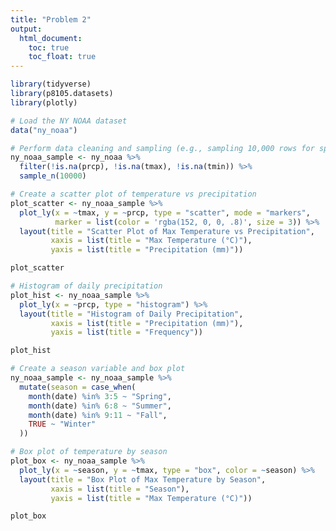 ```yaml
---
title: "Problem 2"
output: 
  html_document:
    toc: true
    toc_float: true
---
```


```r
library(tidyverse)
library(p8105.datasets)
library(plotly)
```

```r
# Load the NY NOAA dataset
data("ny_noaa")

# Perform data cleaning and sampling (e.g., sampling 10,000 rows for speed)
ny_noaa_sample <- ny_noaa %>%
  filter(!is.na(prcp), !is.na(tmax), !is.na(tmin)) %>%
  sample_n(10000)
```


```r
# Create a scatter plot of temperature vs precipitation
plot_scatter <- ny_noaa_sample %>%
  plot_ly(x = ~tmax, y = ~prcp, type = "scatter", mode = "markers", 
          marker = list(color = 'rgba(152, 0, 0, .8)', size = 3)) %>%
  layout(title = "Scatter Plot of Max Temperature vs Precipitation",
         xaxis = list(title = "Max Temperature (°C)"),
         yaxis = list(title = "Precipitation (mm)"))

plot_scatter
```

```r
# Histogram of daily precipitation
plot_hist <- ny_noaa_sample %>%
  plot_ly(x = ~prcp, type = "histogram") %>%
  layout(title = "Histogram of Daily Precipitation",
         xaxis = list(title = "Precipitation (mm)"),
         yaxis = list(title = "Frequency"))

plot_hist

```

```r
# Create a season variable and box plot
ny_noaa_sample <- ny_noaa_sample %>%
  mutate(season = case_when(
    month(date) %in% 3:5 ~ "Spring",
    month(date) %in% 6:8 ~ "Summer",
    month(date) %in% 9:11 ~ "Fall",
    TRUE ~ "Winter"
  ))

# Box plot of temperature by season
plot_box <- ny_noaa_sample %>%
  plot_ly(x = ~season, y = ~tmax, type = "box", color = ~season) %>%
  layout(title = "Box Plot of Max Temperature by Season",
         xaxis = list(title = "Season"),
         yaxis = list(title = "Max Temperature (°C)"))

plot_box

```

